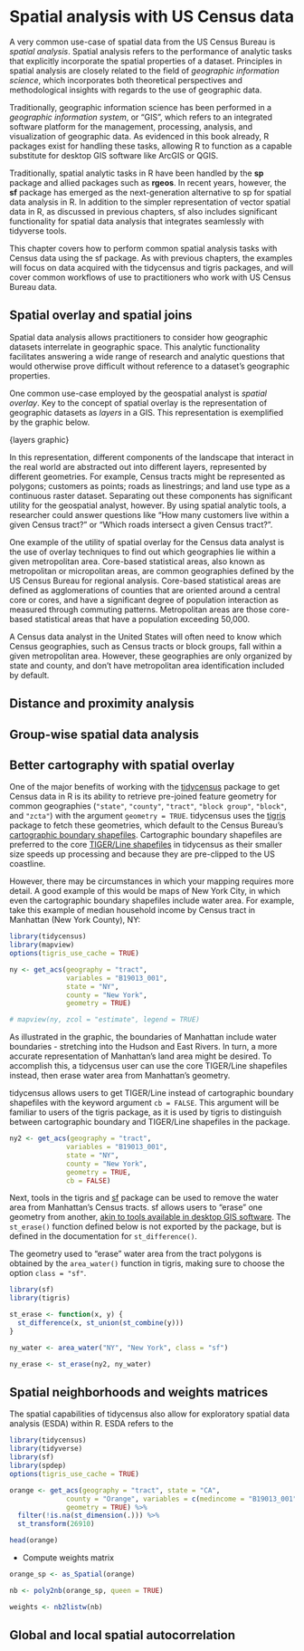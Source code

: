 # Spatial analysis with US Census data

A very common use-case of spatial data from the US Census Bureau is _spatial analysis_.  Spatial analysis refers to the performance of analytic tasks that explicitly incorporate the spatial properties of a dataset.  Principles in spatial analysis are closely related to the field of _geographic information science_, which incorporates both theoretical perspectives and methodological insights with regards to the use of geographic data.  

Traditionally, geographic information science has been performed in a _geographic information system_, or “GIS”, which refers to an integrated software platform for the management, processing, analysis, and visualization of geographic data.  As evidenced in this book already, R packages exist for handling these tasks, allowing R to function as a capable substitute for desktop GIS software like ArcGIS or QGIS.  

Traditionally, spatial analytic tasks in R have been handled by the __sp__ package and allied packages such as __rgeos__.  In recent years, however, the __sf__ package has emerged as the next-generation alternative to sp for spatial data analysis in R.  In addition to the simpler representation of vector spatial data in R, as discussed in previous chapters, sf also includes significant functionality for spatial data analysis that integrates seamlessly with tidyverse tools.  

This chapter covers how to perform common spatial analysis tasks with Census data using the sf package.  As with previous chapters, the examples will focus on data acquired with the tidycensus and tigris packages, and will cover common workflows of use to practitioners who work with US Census Bureau data.  

## Spatial overlay and spatial joins

Spatial data analysis allows practitioners to consider how geographic datasets interrelate in geographic space.  This analytic functionality facilitates answering a wide range of research and analytic questions that would otherwise prove difficult without reference to a dataset’s geographic properties.  

One common use-case employed by the geospatial analyst is _spatial overlay_.  Key to the concept of spatial overlay is the representation of geographic datasets as _layers_ in a GIS.  This representation is exemplified by the graphic below.  

{layers graphic}

In this representation, different components of the landscape that interact in the real world are abstracted out into different layers, represented by different geometries.  For example, Census tracts might be represented as polygons; customers as points; roads as linestrings; and land use type as a continuous raster dataset.  Separating out these components has significant utility for the geospatial analyst, however.  By using spatial analytic tools, a researcher could answer questions like "How many customers live within a given Census tract?" or "Which roads intersect a given Census tract?".  

One example of the utility of spatial overlay for the Census data analyst is the use of overlay techniques to find out which geographies lie within a given metropolitan area.  Core-based statistical areas, also known as metropolitan or micropolitan areas, are common geographies defined by the US Census Bureau for regional analysis.  Core-based statistical areas are defined as agglomerations of counties that are oriented around a central core or cores, and have a significant degree of population interaction as measured through commuting patterns.  Metropolitan areas are those core-based statistical areas that have a population exceeding 50,000.  

A Census data analyst in the United States will often need to know which Census geographies, such as Census tracts or block groups, fall within a given metropolitan area.  However, these geographies are only organized by state and county, and don't have metropolitan area identification included by default.  

## Distance and proximity analysis



## Group-wise spatial data analysis


## Better cartography with spatial overlay

One of the major benefits of working with the [tidycensus](https://walkerke.github.io/tidycensus/) package to get Census data in R is its ability to retrieve pre-joined feature geometry for common geographies (`"state"`, `"county"`, `"tract"`, `"block group"`, `"block"`, and `"zcta"`) with the argument `geometry = TRUE`.  tidycensus uses the [tigris](https://github.com/walkerke/tigris) package to fetch these geometries, which default to the Census Bureau's [cartographic boundary shapefiles](https://www.census.gov/geo/maps-data/data/tiger-cart-boundary.html).  Cartographic boundary shapefiles are preferred to the core [TIGER/Line shapefiles](https://www.census.gov/geo/maps-data/data/tiger-line.html) in tidycensus as their smaller size speeds up processing and because they are pre-clipped to the US coastline.

However, there may be circumstances in which your mapping requires more detail.  A good example of this would be maps of New York City, in which even the cartographic boundary shapefiles include water area.  For example, take this example of median household income by Census tract in Manhattan (New York County), NY: 

```r
library(tidycensus)
library(mapview)
options(tigris_use_cache = TRUE)

ny <- get_acs(geography = "tract", 
              variables = "B19013_001", 
              state = "NY", 
              county = "New York", 
              geometry = TRUE)

# mapview(ny, zcol = "estimate", legend = TRUE)

```

As illustrated in the graphic, the boundaries of Manhattan include water boundaries - stretching into the Hudson and East Rivers.  In turn, a more accurate representation of Manhattan's land area might be desired.  To accomplish this, a tidycensus user can use the core TIGER/Line shapefiles instead, then erase water area from Manhattan's geometry.  

tidycensus allows users to get TIGER/Line instead of cartographic boundary shapefiles with the keyword argument `cb = FALSE`.  This argument will be familiar to users of the tigris package, as it is used by tigris to distinguish between cartographic boundary and TIGER/Line shapefiles in the package.  

```r
ny2 <- get_acs(geography = "tract", 
              variables = "B19013_001", 
              state = "NY", 
              county = "New York", 
              geometry = TRUE, 
              cb = FALSE)
```

Next, tools in the tigris and [sf](https://github.com/r-spatial/sf) package can be used to remove the water area from Manhattan's Census tracts.  sf allows users to "erase" one geometry from another, [akin to tools available in desktop GIS software](http://pro.arcgis.com/en/pro-app/tool-reference/analysis/erase.htm).  The `st_erase()` function defined below is not exported by the package, but is defined in the documentation for `st_difference()`.  

The geometry used to "erase" water area from the tract polygons is obtained by the `area_water()` function in tigris, making sure to choose the option `class = "sf"`.  

```r
library(sf)
library(tigris)

st_erase <- function(x, y) {
  st_difference(x, st_union(st_combine(y)))
}

ny_water <- area_water("NY", "New York", class = "sf")

ny_erase <- st_erase(ny2, ny_water)

```



## Spatial neighborhoods and weights matrices

The spatial capabilities of tidycensus also allow for exploratory spatial data analysis (ESDA) within R.  ESDA refers to the 


```r
library(tidycensus)
library(tidyverse)
library(sf)
library(spdep)
options(tigris_use_cache = TRUE)

orange <- get_acs(geography = "tract", state = "CA", 
              county = "Orange", variables = c(medincome = "B19013_001"), 
              geometry = TRUE) %>%
  filter(!is.na(st_dimension(.))) %>%
  st_transform(26910)

head(orange)

```

* Compute weights matrix

```r
orange_sp <- as_Spatial(orange)

nb <- poly2nb(orange_sp, queen = TRUE)

weights <- nb2listw(nb)

```



## Global and local spatial autocorrelation



